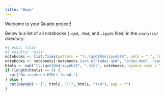 ```yaml
---
title: "Home"
---
```


Welcome to your Quarto project!

Below is a list of all notebooks (`.qmd`, `.Rmd`, and `.ipynb` files) in the `analysis/` directory:

```r
#| echo: false
#| results: 'asis'
notebooks <- list.files(pattern = "\\.(qmd|Rmd|ipynb)$", path = ".", full.names = FALSE)
notebooks <- notebooks[!notebooks %in% c("index.qmd", "index.Rmd", "index.ipynb")]
htmls <- sub("\\.(qmd|Rmd|ipynb)$", ".html", notebooks, ignore.case = TRUE)
if (length(htmls) == 0) {
  cat("No rendered HTMLs found.")
} else {
  cat(paste0("- [", htmls, "](", htmls, ")\n"), sep = "")
}
```
